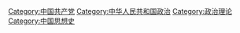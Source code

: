[[Category:中国共产党|Category:中国共产党]]
[[Category:中华人民共和国政治|Category:中华人民共和国政治]]
[[Category:政治理论|Category:政治理论]]
[[Category:中国思想史|Category:中国思想史]]
